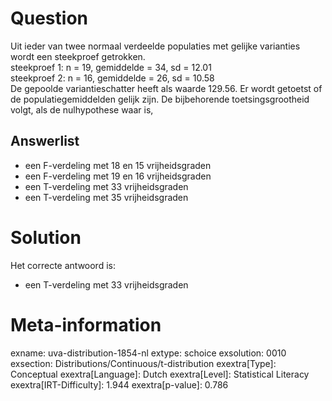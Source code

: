 Question
========

Uit ieder van twee normaal verdeelde populaties met gelijke varianties
wordt een steekproef getrokken.\
steekproef 1: n = 19, gemiddelde = 34, sd = 12.01\
steekproef 2: n = 16, gemiddelde = 26, sd = 10.58\
De gepoolde variantieschatter heeft als waarde 129.56. Er wordt getoetst
of de populatiegemiddelden gelijk zijn. De bijbehorende
toetsingsgrootheid volgt, als de nulhypothese waar is,

Answerlist
----------

* een F-verdeling met 18 en 15 vrijheidsgraden
* een F-verdeling met 19 en 16 vrijheidsgraden
* een T-verdeling met 33 vrijheidsgraden
* een T-verdeling met 35 vrijheidsgraden

Solution
========

Het correcte antwoord is: 

* een T-verdeling met 33 vrijheidsgraden

Meta-information
================
exname: uva-distribution-1854-nl
extype: schoice
exsolution: 0010
exsection: Distributions/Continuous/t-distribution
exextra[Type]: Conceptual
exextra[Language]: Dutch
exextra[Level]: Statistical Literacy
exextra[IRT-Difficulty]: 1.944
exextra[p-value]: 0.786
